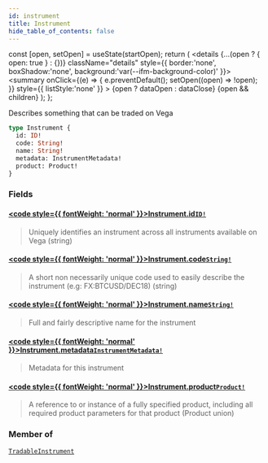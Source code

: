 ```yaml
---
id: instrument
title: Instrument
hide_table_of_contents: false
---
```







  const [open, setOpen] = useState(startOpen);
  return (
    <details {...(open ? { open: true } : {})} className="details" style={{ border:'none', boxShadow:'none', background:'var(--ifm-background-color)' }}>
      <summary
        onClick={(e) => {
          e.preventDefault();
          setOpen((open) => !open);
        }}
        style={{ listStyle:'none' }}
      >
      {open ? dataOpen : dataClose}
      </summary>
      {open && children}
    </details>
  );
};




Describes something that can be traded on Vega


```graphql
type Instrument {
  id: ID!
  code: String!
  name: String!
  metadata: InstrumentMetadata!
  product: Product!
}
```


### Fields

#### [<code style={{ fontWeight: 'normal' }}>Instrument.<b>id</b></code>](#)<Bullet />[`ID!`](/testnet/api/graphql/scalars/id) <Badge class="secondary" text="non-null"/> <Badge class="secondary" text="scalar"/>
> Uniquely identifies an instrument across all instruments available on Vega (string)
> 

#### [<code style={{ fontWeight: 'normal' }}>Instrument.<b>code</b></code>](#)<Bullet />[`String!`](/testnet/api/graphql/scalars/string) <Badge class="secondary" text="non-null"/> <Badge class="secondary" text="scalar"/>
> A short non necessarily unique code used to easily describe the instrument (e.g: FX:BTCUSD/DEC18) (string)
> 

#### [<code style={{ fontWeight: 'normal' }}>Instrument.<b>name</b></code>](#)<Bullet />[`String!`](/testnet/api/graphql/scalars/string) <Badge class="secondary" text="non-null"/> <Badge class="secondary" text="scalar"/>
> Full and fairly descriptive name for the instrument
> 

#### [<code style={{ fontWeight: 'normal' }}>Instrument.<b>metadata</b></code>](#)<Bullet />[`InstrumentMetadata!`](/testnet/api/graphql/objects/instrument-metadata) <Badge class="secondary" text="non-null"/> <Badge class="secondary" text="object"/>
> Metadata for this instrument
> 

#### [<code style={{ fontWeight: 'normal' }}>Instrument.<b>product</b></code>](#)<Bullet />[`Product!`](/testnet/api/graphql/unions/product) <Badge class="secondary" text="non-null"/> <Badge class="secondary" text="union"/>
> A reference to or instance of a fully specified product, including all required product parameters for that product (Product union)
> 



### Member of

[`TradableInstrument`](/testnet/api/graphql/objects/tradable-instrument)  <Badge class="secondary" text="object"/>

